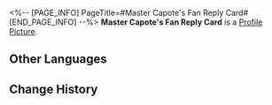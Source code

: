 <%-- [PAGE_INFO]
PageTitle=#Master Capote's Fan Reply Card#
[END_PAGE_INFO] --%>
{{Item Infobox
|id          = 140132
|image       = Item Master Capote's Fan Reply Card.png
|type        = Mission Item
|invCategory = Missions
|rarity      = 3
|effect      = 
|description = Handwritten cards with words of encouragement from Capote to his fans.
}}
{{Description|''"Master Capote's care and love for everyone is contained in these words!"''}}
'''Master Capote's Fan Reply Card''' is a [[Profile Picture]].

==Other Languages==
{{Other Languages
|en   = Master Capote's Fan Reply Card
|zhs  = 「波少」粉丝回馈手卡
|zht  = 「波少」粉絲回饋卡
|ja   = 「カポ」のファンへのお返事カード
|ko   = 「카포티」의 답장 카드
|es   = Tarjeta de respuesta para los fans del maestro Capote
|fr   = Carte de réponse aux fans de maître Boomer
|ru   = Открытка с ответом мастера Капоте его фанатам
|th   = การ์ดตอบกลับแฟนคลับของ "Master Capote"
|vi   = Thiệp Đáp Lễ Fan Nam Thần Capote
|de   = Meister Capotes Antwortkarte für Fans
|id   = Kartu Balasan untuk Penggemar "Master Capote"
|pt   = Cartão-resposta aos Fãs do Mestre Calepo
}}

==Change History==
{{Change History|1.0}}